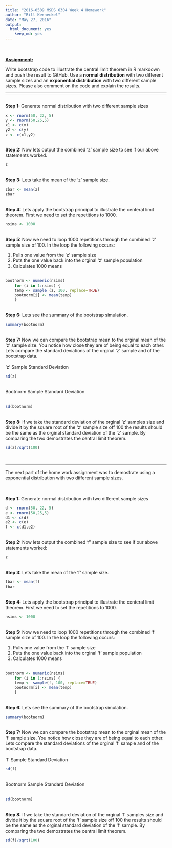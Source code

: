 ```yaml
---
title: "2016-0509 MSDS 6304 Week 4 Homework"
author: "Bill Kerneckel"
date: "May 27, 2016"
output:
  html_document: yes
    keep_md: yes
---
```

<br>
<br>
<strong><u>Assignment:</u></strong><br>

Write bootstrap code to illustrate the central limit theorem in R markdown and push the result to GitHub. Use a <strong>normal distribution</strong> with two different sample sizes and an <strong>exponential distribution</strong> with two different sample sizes. Please also comment on the code and explain the results. 

------------
<br>
<strong>Step 1:</strong> Generate normal distribution with two different sample sizes
<br>
```r
x <- rnorm(50, 22, 5)
y <- rnorm(50,25,5)
x1 <- c(x)
y2 <- c(y)
z <- c(x1,y2)
```
<br>
<strong>Step 2:</strong> Now lets output the combined 'z' sample size to see if our above statements worked.
<br>
```r
z
```
<br>
<strong>Step 3:</strong> Lets take the mean of the 'z' sample size.
<br>
```r
zbar <- mean(z)
zbar
```
<br>
<strong>Step 4:</strong> Lets apply the bootstrap principal to illustrate the centeral limit theorem. First we need to set the repetitions to 1000.
<br>
```r
nsims <- 1000
```
<br>
<strong>Step 5:</strong> Now we need to loop 1000 repetitions through the combined 'z' sample size of 100. In the loop the following occurs:
  
1. Pulls one value from the 'z' sample size
2. Puts the one value back into the orginal 'z' sample population
3. Calculates 1000 means
<br>
<br>
```r
bootnorm <- numeric(nsims)
 	for (i in 1:nsims) {
	temp <- sample (z, 100, replace=TRUE)
	bootnorm[i] <- mean(temp)
 	}
```
<br>
<strong>Step 6:</strong> Lets see the summary of the bootstrap simulation.
<br>
```r
summary(bootnorm)
```
<br>
<strong>Step 7:</strong> Now we can compare the bootstrap mean to the orginal mean of the 'z' sample size. You notice how close they are of being equal to each other. Lets compare the standard deviations of the orginal 'z' sample and of the bootstrap data.
<br>
<br>
'z' Sample Standard Deviation<br>
```r
sd(z)
```
<br>
Bootnorm Sample Standard Deviation<br>
<br>
```r
sd(bootnorm)
```
<br>
<strong>Step 8:</strong> If we take the standard deviation of the orginal 'z' samples size and divide it by the square root of the 'z' sample size off 100 the results should be the same as the orginal standard deviation of the 'z' sample. By comparing the two demostrates the central limit theorem.
<br>
```r
sd(z)/sqrt(100)
```
<br>
<hr>
<p>The next part of the home work assignment was to demostrate using a exponential distribution with two different sample sizes.</p>
<br>
<br>
<strong>Step 1:</strong> Generate normal distribution with two different sample sizes
<br>
```r
d <- rnorm(50, 22, 5)
e <- rnorm(50,25,5)
d1 <- c(d)
e2 <- c(e)
f <- c(d1,e2)
```
<br>
<strong>Step 2:</strong> Now lets output the combined 'f' sample size to see if our above statements worked:
<br>
```r
z
```
<br>
<strong>Step 3:</strong> Lets take the mean of the 'f' sample size.
<br>
```r
fbar <- mean(f)
fbar
```
<br>
<strong>Step 4:</strong> Lets apply the bootstrap principal to illustrate the centeral limit theorem. First we need to set the repetitions to 1000.
<br>
```r
nsims <- 1000
```
<br>
<strong>Step 5:</strong> Now we need to loop 1000 repetitions through the combined 'f' sample size of 100. In the loop the following occurs:
  
1. Pulls one value from the 'f' sample size
2. Puts the one value back into the orginal 'f' sample population
3. Calculates 1000 means
<br>
<br>
```r
bootnorm <- numeric(nsims)
 	for (i in 1:nsims) {
	temp <- sample(f, 100, replace=TRUE)
	bootnorm[i] <- mean(temp)
 	}
```
<br>
<strong>Step 6:</strong> Lets see the summary of the bootstrap simulation.
<br>
```r
summary(bootnorm)
```
<br>
<strong>Step 7:</strong> Now we can compare the bootstrap mean to the orginal mean of the 'f' sample size. You notice how close they are of being equal to each other. Lets compare the standard deviations of the orginal 'f' sample and of the bootstrap data.
<br>
<br>
'f' Sample Standard Deviation<br>
```r
sd(f)
```
<br>
Bootnorm Sample Standard Deviation<br>
<br>
```r
sd(bootnorm)
```
<br>
<strong>Step 8:</strong> If we take the standard deviation of the orginal 'f' samples size and divide it by the square root of the 'f' sample size off 100 the results should be the same as the orginal standard deviation of the 'f' sample. By comparing the two demostrates the central limit theorem.
<br>
```r
sd(f)/sqrt(100)
```

  
